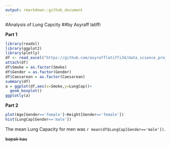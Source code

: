 ```yaml
---
output: rmarkdown::github_document
---
```

#Analysis of Lung Capcity
##by Asyraff latiffi
  
  
**Part 1**
```r
library(readxl)
library(ggplot2)
library(plotly)
df <- read_excel("https://github.com/asyrafflatiffi34/data_science_projects/blob/master/LungCapData.xls")
attach(df)
df$Smoke = as.factor(Smoke)
df$Gender = as.factor(Gender)
df$Caesarean = as.factor(Caesarean)
summary(df)
a = ggplot(df,aes(x=Smoke,y=LungCap))+
  geom_boxplot()
ggplotly(a)
```

**Part 2**
```r
plot(Age[Gender=='female']~Height[Gender=='female'])
hist(LungCap[Gender=='male'])
```

The mean Lung Capacity for men was `r mean(df$LungCap[Gender=='male'])`.

~~bapak kau~~
